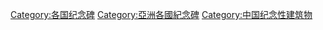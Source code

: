 [[Category:各国纪念碑|Category:各国纪念碑]]
[[Category:亞洲各國紀念碑|Category:亞洲各國紀念碑]]
[[Category:中国纪念性建筑物|Category:中国纪念性建筑物]]